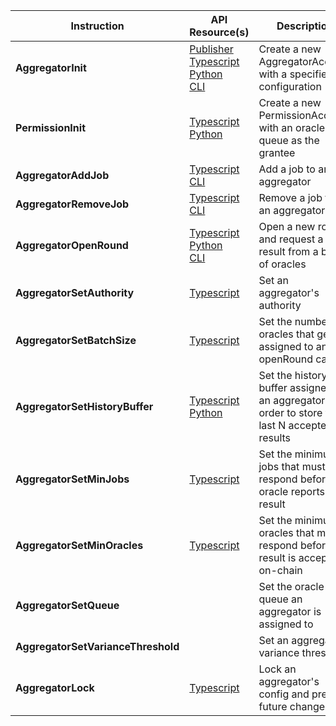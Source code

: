 
<table>
  <thead>
    <tr>
      <th>Instruction</th>
      <th>API Resource(s)</th>
      <th>Description</th>
    </tr>
  </thead>
  <tbody>
    <tr>
      <td>
        <b>AggregatorInit</b>
      </td>
      <td>
        <a className="nowrap" href="/publisher#custom-feed">
          <FaBook className="devicons__nowrap" /> Publisher
        </a>
        <br />
        <a className="nowrap" href="/api/ts/classes/AggregatorAccount#create">
          <SiTypescript className="devicons__nowrap" /> Typescript
        </a>
        <br />
        <a
          className="nowrap"
          href="/api/py/aggregator#aggregatorinitparams-objects"
        >
          <SiPython className="devicons__nowrap" /> Python
        </a>
        <br />
        <a
          className="nowrap"
          href="/api/cli/aggregator#sbv2-aggregatorcreatejson-definitionfile"
        >
          <SiPowershell className="devicons__nowrap" /> CLI
        </a>
      </td>
      <td>
        <Typography>
          Create a new AggregatorAccount with a specified configuration
        </Typography>
      </td>
    </tr>
    <tr>
      <td>
        <b>PermissionInit</b>
      </td>
      <td>
        <a className="nowrap" href="/api/ts/classes/PermissionAccount#create">
          <SiTypescript className="devicons__nowrap" /> Typescript
        </a>
        <br />
        <a
          className="nowrap"
          href="/api/py/permission#permissioninitparams-objects"
        >
          <SiPython className="devicons__nowrap" /> Python
        </a>
        <br />
      </td>
      <td>
        <Typography>
          Create a new PermissionAccount with an oracle queue as the grantee
        </Typography>
      </td>
    </tr>
    <tr>
      <td>
        <b>AggregatorAddJob</b>
      </td>
      <td>
        <a className="nowrap" href="/api/ts/classes/AggregatorAccount#addjob">
          <SiTypescript className="devicons__nowrap" /> Typescript
        </a>
        <br />
        <a
          className="nowrap"
          href="/api/cli/aggregator#sbv2-aggregatoraddjob-aggregatorkey"
        >
          <SiPowershell className="devicons__nowrap" /> CLI
        </a>
      </td>
      <td>
        <Typography>Add a job to an aggregator</Typography>
      </td>
    </tr>
    <tr>
      <td>
        <b>AggregatorRemoveJob</b>
      </td>
      <td>
        <a
          className="nowrap"
          href="/api/ts/classes/AggregatorAccount#removejob"
        >
          <SiTypescript className="devicons__nowrap" /> Typescript
        </a>
        <br />
        <a
          className="nowrap"
          href="/api/cli/aggregator#sbv2-aggregatorremovejob-aggregatorkey-jobkey"
        >
          <SiPowershell className="devicons__nowrap" /> CLI
        </a>
      </td>
      <td>
        <Typography>Remove a job from an aggregator</Typography>
      </td>
    </tr>
    <tr>
      <td>
        <b>AggregatorOpenRound</b>
      </td>
      <td>
        <a
          className="nowrap"
          href="/api/ts/classes/AggregatorAccount#openround"
        >
          <SiTypescript className="devicons__nowrap" /> Typescript
        </a>
        <br />
        <a
          className="nowrap"
          href="/api/py/aggregator#aggregatoropenroundparams-objects"
        >
          <SiPython className="devicons__nowrap" /> Python
        </a>
        <br />
        <a
          className="nowrap"
          href="/api/cli/aggregator#sbv2-aggregatorupdate-aggregatorkey"
        >
          <SiPowershell className="devicons__nowrap" /> CLI
        </a>
      </td>
      <td>
        <Typography>
          Open a new round and request a new result from a batch of oracles
        </Typography>
      </td>
    </tr>
    <tr>
      <td>
        <b>AggregatorSetAuthority</b>
      </td>
      <td>
        <a
          className="nowrap"
          href="/api/ts/classes/AggregatorAccount#setauthority"
        >
          <SiTypescript className="devicons__nowrap" /> Typescript
        </a>
      </td>
      <td>
        <Typography>Set an aggregator's authority</Typography>
      </td>
    </tr>
    <tr>
      <td>
        <b>AggregatorSetBatchSize</b>
      </td>
      <td>
        <a
          className="nowrap"
          href="/api/ts/classes/AggregatorAccount#setbatchsize"
        >
          <SiTypescript className="devicons__nowrap" /> Typescript
        </a>
      </td>
      <td>
        <Typography>
          Set the number of oracles that get assigned to an openRound call
        </Typography>
      </td>
    </tr>
    <tr>
      <td>
        <b>AggregatorSetHistoryBuffer</b>
      </td>
      <td>
        <a
          className="nowrap"
          href="/api/ts/classes/AggregatorAccount#sethistorybuffer"
        >
          <SiTypescript className="devicons__nowrap" /> Typescript
        </a>
        <br />
        <a
          className="nowrap"
          href="/api/py/aggregator#aggregatorsethistorybufferparams-objects"
        >
          <SiPython className="devicons__nowrap" /> Python
        </a>
      </td>
      <td>
        <Typography>
          Set the history buffer assigned to an aggregator in order to store the
          last N accepted results
        </Typography>
      </td>
    </tr>
    <tr>
      <td>
        <b>AggregatorSetMinJobs</b>
      </td>
      <td>
        <a
          className="nowrap"
          href="/api/ts/classes/AggregatorAccount#setminjobs"
        >
          <SiTypescript className="devicons__nowrap" /> Typescript
        </a>
      </td>
      <td>
        <Typography>
          Set the minimum jobs that must respond before an oracle reports a
          result
        </Typography>
      </td>
    </tr>
    <tr>
      <td>
        <b>AggregatorSetMinOracles</b>
      </td>
      <td>
        <a
          className="nowrap"
          href="/api/ts/classes/AggregatorAccount#setminoracles"
        >
          <SiTypescript className="devicons__nowrap" /> Typescript
        </a>
      </td>
      <td>
        <Typography>
          Set the minimum oracles that must respond before a result is accepted
          on-chain
        </Typography>
      </td>
    </tr>
    <tr>
      <td>
        <b>AggregatorSetQueue</b>
      </td>
      <td></td>
      <td>
        <Typography>
          Set the oracle queue an aggregator is assigned to
        </Typography>
      </td>
    </tr>
    <tr>
      <td>
        <b>AggregatorSetVarianceThreshold</b>
      </td>
      <td></td>
      <td>
        <Typography>Set an aggregators variance threshold</Typography>
      </td>
    </tr>
    <tr>
      <td>
        <b>AggregatorLock</b>
      </td>
      <td>
        <a className="nowrap" href="/api/ts/classes/AggregatorAccount#lock">
          <SiTypescript className="devicons__nowrap" /> Typescript
        </a>
      </td>
      <td>
        <Typography>
          Lock an aggregator's config and prevent future changes
        </Typography>
      </td>
    </tr>
  </tbody>
</table>

